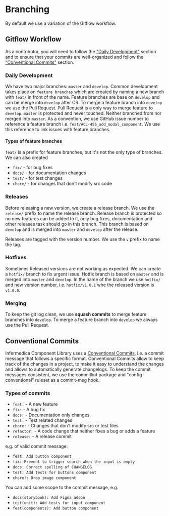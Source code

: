 <!-- TODO: How to support older version of the project and fix bugs? Related to /release and /hotfix branches. -->

<Meta title="Other Guide/Branching"/>

# Branching

By default we use a variation of the Gitflow workflow.

<PageOutline/>

## Gitflow Workflow
As a contributor, you will need to follow the ["Daily Development"](#daily-development) section and to ensure that your commits are well-organized and follow the ["Conventional Commits"](#conventional-commits) section.

### Daily Development
We have two major branches: `master` and `develop`. Common development takes place on `feature branches` which are created by naming a new branch with `feat/` in front of the name.
Feature branches are base on `develop` and can be merge into `develop` after CR. To merge a feature branch into `develop` we use the Pull Request.
Pull Request is a only way to merge feature to `develop`. `master` is protected and never touched. Neither branched from nor merged into `master`.
As a convention, we use GitHub issue number to reference a feature branch i.e. `feat/#CL-456_add_modal_component`. We use this reference to link issues with feature branches.

#### Types of feature branches
`feat/` is a prefix for feature branches, but it's not the only type of branches. We can also created
* `fix/` - for bug fixes
* `docs/` - for documentation changes
* `test/` - for test changes
* `chore/` - for changes that don't modify src code

### Releases
Before releasing a new version, we create a release branch. We use the `release/` prefix to name the release branch.
Release branch is protected so no new features can be added to it, only bug fixes, documentation and other releases task should go in this branch.
This branch is based on `develop` and is merged into `master` and `develop` after the release.

Releases are tagged with the version number. We use the `v` prefix to name the tag.

### Hotfixes
Sometimes Released versions are not working as expected. We can create a `hotfix/` branch to fix urgent issue.
Hotfix branch is based on `master` and is merged into `master` and `develop`. In the name of the branch we use `hotfix/` and new version number, i.e. `hotfix/v1.0.1` whe the released version is `v1.0.0`.

### Merging
To keep the git log clean, we use **squash commits** to merge feature branches into `develop`.
To merge a feature branch into `develop` we always use the Pull Request.

## Conventional Commits
Infermedica Component Library uses a [Conventional Commits](https://conventionalcommits.org/), i.e. a commit message that follows a specific format.
Conventional Commits allow to keep track of the changes in a project, to make it easy to understand the changes and allows to automatically generate changelogs.
To keep the commit messages consistent, we use the commitlint package and "config-conventional" ruleset as a commit-msg hook.

### Types of commits
* `feat:` - A new feature
* `fix:` - A bug fix
* `docs:` - Documentation only changes
* `test:` - Test related changes
* `chore:` - Changes that don't modify src or test files
* `refactor:` - A code change that neither fixes a bug or adds a feature
* `release:` - A release commit


e.g. of valid commit message:
* `feat: Add button component`
* `fix: Prevent to trigger search when the input is empty`
* `docs: Correct spelling of CHANGELOG`
* `test: Add tests for buttons component`
* `chore!: Drop image component`

You can add some scope to the commit message, e.g.
* `docs(storybook): Add Figma addon`
* `test(unit): Add tests for input component`
* `feat(components): Add button component`

